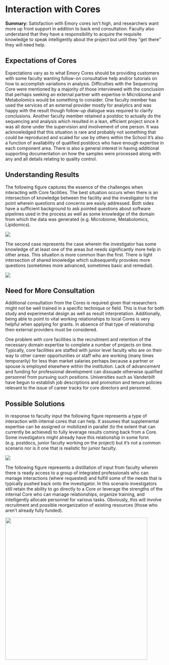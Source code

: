 # Interaction with Cores

**Summary:** Satisfaction with Emory cores isn't high, and researchers want more up front
support in addition to back end consultation. Faculty also understand that they have a responsibility to acquire the requisite knowledge to speak intelligently about the project but until they "get there" they will need help. 
 
## Expectations of Cores

Expectations vary as to what Emory Cores should be providing customers with some faculty wanting follow-on consultative help and/or tutorials on how to accomplish variations in analysis. Difficulties with the Sequencing Core were mentioned by a majority of those interviewed with the conclusion that perhaps seeking an external partner with expertise in Microbiome and Metabolomics would be something to consider. One faculty member has used the services of an external provider mostly for analytics and was happy with the result though follow-up dialogue was required to clarify conclusions. Another faculty member retained a postdoc to actually do the sequencing and analysis which resulted in a lean, efficient project since it was all done under the supervision and involvement of one person. It was acknowledged that this situation is rare and probably not something that could be reproduced and scaled for use by others within the School It's also a function of availability of qualified postdocs who have enough expertise in each component area. There is also a general interest in having additional supporting documentation on how the samples were processed along with any and all details relating to quality control.

## Understanding Results

The following figure captures the essence of the challenges when interacting with Core facilities. The best situation occurs when there is an intersection of knowledge between the facility and the investigator to the point wherein questions and concerns are easily addressed. Both sides have a sufficient background to ask pointed questions about software pipelines used in the process as well as some knowledge of the domain from which the data was generated (e.g. Microbiome, Metabolomics, Lipidomics). 

![](./PICS/core.png)

The second case represents the case wherein the investigator has some knowledge of at least one of the areas but needs significantly more help in other areas. This situation is more common than the first. There is light intersection of shared knowledge which subsequently provokes more questions (sometimes more advanced, sometimes basic and remedial).

![](./PICS/core2.png)

## Need for More Consultation 

Additional consultation from the Cores is required given that researchers might not be well trained in a specific technique or field. This is true for both study and experimental design as well as result interpretation. Additionally, being able to point to vital working relationships to local Cores is very helpful when applying for grants. In absence of that type of relationship then external providers must be considered. 

One problem with core facilities is the recruitment and retention of the necessary domain expertise to complete a number of projects on time. Typically, core facilities are staffed with junior level faculty who are on their way to other career opportunities or staff who are working (many times temporarily) for less than market salaries perhaps because a partner or spouse is employed elsewhere within the institution. Lack of advancement and funding for professional development can dissuade otherwise qualified personnel from pursuing such positions. Universities such as Vanderbilt have begun to establish job descriptions and promotion and tenure policies relevant to the issue of career tracks for core directors and personnel.


## Possible Solutions 

In response to faculty input the following figure represents a type of interaction with internal cores that can help. It assumes that supplemental expertise can be assigned or mobilized in parallel (to the extent that can currently be achieved) to fully leverage results coming back from a Core. Some investigators might already have this relationship in some form (e.g. postdocs, junior faculty working on the project) but it's not a common scenario nor is it one that is realistic for junior faculty.

![](./PICS/coresol.png)


The following figure represents a distillation of input from faculty wherein there is ready access to a group of integrated professionals who can manage interactions (where requested) and fulfill some of the needs that is typically pushed back onto the investigator. In this scenario investigators still retain the ability to go directly to a Core or leverage the strengths of the internal Core who can manage relationships, organize training, and intelligently allocate personnel for various tasks. Obviously, this will involve recruitment and possible reorganization of existing resources (those who aren't already fully funded).

![](./PICS/coresol3.png){width=450px}

